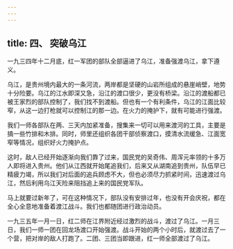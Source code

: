 ```yaml
---
---
---
```

title: 四、 突破乌江
---



一九三四年十二月底，红一军团的部队全部逼进了乌江，准备强渡乌江，拿下遵义。

乌江，是贵州境内最大的一条河流，两岸都是坚硬的山岩所组成的悬崖峭壁，地势十分险要。乌江的江水即深又急，沿江的渡口很少，更没有桥梁。沿江的渡船都已被王家烈的部队控制了，我们找不到渡船。但也有一个有利条件，乌江的江面比较窄，从这一边打枪就可以控制江的那一边。在火力的掩护下，就有可能进行强渡。

我们一师各部队在两、三天内加紧准备，搜集来一切可以用来渡河的工具，主要是搞一些竹排和木排。同时，师里还组织各团干部侦察渡口，摸清水流缓急、江面宽窄等情况，组织好火力掩护点。

这时，敌人已经开始逐渐向我们靠了过来，国民党的吴奇伟、周浑元率领的十多万人即将进入贵州。他们从江西就开始尾追我们，后来又从湖南追到贵州，队伍早已精疲力竭，所以我们对后面的追兵顾虑不大，但也必须尽力抓紧时间，迅速渡过乌江，然后利用乌江天险来阻挡追上来的国民党军队。

马上就要过新年了，可在这种情况下，部队没有安排过年，也没有开会庆祝，都在全心全意地准备着渡江战斗。我们也都随团进行政治动员。

一九三五年一月一日，红二师在江界附近经过激烈的战斗，渡过了乌江。一月三日，我们一师一团在回龙场渡口开始强渡。战斗开始的两个小时后，就渡过去了一个营，把对岸的敌人打跑了。二团、三团当即跟进，红一师全部渡过了乌江。